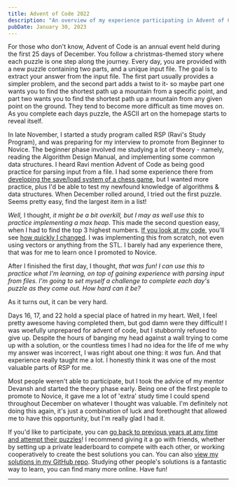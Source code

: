 ```yaml
---
title: Advent of Code 2022
description: "An overview of my experience participating in Advent of Code, 2022"
pubDate: January 30, 2023
---
```


For those who don't know, Advent of Code is an annual event held during the first 25 days of December. 
You follow a christmas-themed story where each puzzle is one step along the journey. 
Every day, you are provided with a new puzzle containing two parts, and a unique input file. The goal is to extract your answer from the input file. 
The first part usually provides a simpler problem, and the second part adds a twist to it- so maybe part one wants you to find the shortest path
up a mountain from a specific point, and part two wants you to find the shortest path up a mountain from any given point on the ground.
They tend to become more difficult as time moves on. As you complete each days puzzle, the ASCII art on the homepage starts to reveal itself.

<BlogImage src={AoCBase} alt="The home page of Advent of Code 2022, with all puzzles incomplete." />

In late November, I started a study program called RSP (Ravi's Study Program), and was preparing for my interview to promote from Beginner to Novice.
The beginner phase involved me studying a lot of theory - namely, reading the Algorithm Design Manual, and implementing some common data structures.
I heard Ravi mention Advent of Code as being good practice for parsing input from a file. 
I had some experience there from [developing the save/load system of a chess game](/projects/chess), but I wanted more practice, plus I'd be able to
test my newfound knowledge of algorithms & data structures. When December rolled around, I tried out the first puzzle. Seems pretty easy, find the 
largest item in a list!

<BlogImage src={DayOne} alt="The home page of Advent of Code 2022, with all puzzles incomplete." />

*Well,* I thought, *it might be a bit overkill, but I may as well use this to practice implementing a max heap*. This made the second question easy,
when I had to find the top 3 highest numbers. [If you look at my code](https://github.com/mortonjack/adventofcode/blob/main/2022/day1/findtop3.cpp), 
you'll see [how quickly I changed](https://github.com/mortonjack/adventofcode/blob/main/2022/day25/puzzle1.cpp). I was implementing this from scratch, not
even using vectors or anything from the STL. I barely had any experience there, that was for me to learn once I promoted to Novice. 

After I finished the first day, I thought, _that was fun! I can use this to practice what I'm learning, on top of gaining experience with
parsing input from files. I'm going to set myself a challenge to complete each day's puzzle as they come out. How hard can it be?_

As it turns out, it can be very hard.

<BlogImage src={Day17} alt="Git commit history of my day 17 submission. The title of the most recent commit reads 'day 17 part 2 1 MINUTE BEFORE MIDNIGHT git status!'" />

Days 16, 17, and 22 hold a special place of hatred in my heart. Well, I feel pretty awesome having completed them, but god damn were they difficult!
I was woefully unprepared for advent of code, but I stubbornly refused to give up. Despite the hours of banging my head against a wall trying to come up with a solution, 
or the countless times I had no idea for the life of me why my answer was incorrect, I was right about one thing: it _was_ fun. And that experience
really taught me a lot. I honestly think it was one of the most valuable parts of RSP for me. 

Most people weren't able to participate, but I took the advice of my mentor Devansh and started the theory phase early. Being one of the first people to
promote to Novice, it gave me a lot of 'extra' study time I could spend throughout December on whatever I thought was valuable. I'm definitely not doing this again, 
it's just a combination of luck and forethought that allowed me to have this opportunity, but I'm really glad I had it.

<BlogImage src={Victory} alt="The home page of Advent of Code 2022, with all puzzles complete. The ASCII art reveals itself, now in colour. A rainbow array of hot air balloons fly across the top of the screen." />

If you'd like to participate, you can [go back to previous years at any time and attempt their puzzles](https://www.adventofcode.com/)! 
I recommend giving it a go with friends, whether by setting up a private leaderboard to compete with each other, 
or working cooperatively to create the best solutions you can.
You can also [view my solutions in my GitHub repo](https://github.com/mortonjack/adventofcode/).
Studying other people's solutions is a fantastic way to learn, you can find many more online. Have fun!

---